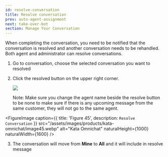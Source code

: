 ```yaml
---
id: resolve-conversation
title: Resolve conversation
prev: auto-agent-assignment
next: take-over-bot
section: Manage Your Conversation
---
```


When completing the conversation, you need to be notified that the conversation is resolved and another conversation needs to be rehandled. Both agent and administrator can resolve conversations.

1. Go to conversation, choose the selected conversation you want to resolved
2. Click the resolved button on the upper right corner.

   <div className="info">
     <img className="borderless" src="/assets/images/icon-info.svg" />
     <p>
       Note: Make sure you change the agent name beside the resolve button to be none to make sure if there is any
       upcoming message from the same customer, they will not go to the same agent.
     </p>
   </div>

<FigureImage
  caption={{ title: 'Figure 45', description: `Resolve Conversation` }}
  src="/assets/images/products/kata-omnichat/image45.webp"
  alt="Kata Omnichat"
  naturalHeight={1000}
  naturalWidth={1600}
/>

3. The conversation will move from **Mine** to **All** and it will include in resolve message

